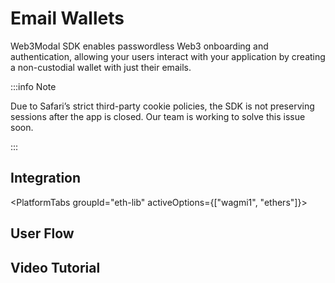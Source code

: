 


# Email Wallets

Web3Modal SDK enables passwordless Web3 onboarding and authentication, allowing your users interact with your application by creating a non-custodial wallet with just their emails.

:::info Note

Due to Safari’s strict third-party cookie policies, the SDK is not preserving sessions after the app is closed. Our team is working to solve this issue soon.

:::


## Integration

<PlatformTabs groupId="eth-lib" activeOptions={["wagmi1", "ethers"]}>
<PlatformTabItem value="wagmi1">

<WagmiImplementation />

</PlatformTabItem>
<PlatformTabItem value="ethers">

<EthersImplementation />

</PlatformTabItem>
</PlatformTabs>

## User Flow

<UserFlow />

## Video Tutorial

<YoutubeEmbed videoId="I1B9eAJk9aI" />
